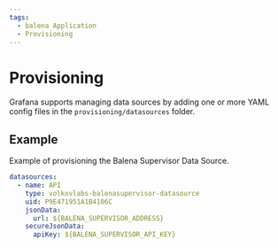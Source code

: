 ```yaml
---
tags:
  - balena Application
  - Provisioning
---
```


# Provisioning

Grafana supports managing data sources by adding one or more YAML config files in the `provisioning/datasources` folder.

## Example

Example of provisioning the Balena Supervisor Data Source.

```yaml
datasources:
  - name: API
    type: volkovlabs-balenasupervisor-datasource
    uid: P9E471951A1B4106C
    jsonData:
      url: ${BALENA_SUPERVISOR_ADDRESS}
    secureJsonData:
      apiKey: ${BALENA_SUPERVISOR_API_KEY}
```
